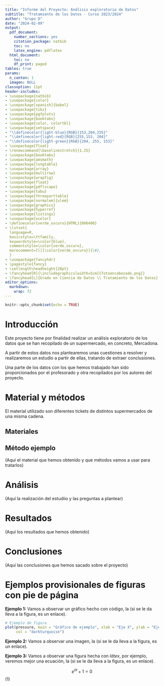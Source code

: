 ```yaml
---
title: "Informe del Proyecto: Análisis exploratorio de Datos"
subtitle: "Tratamiento de los Datos - Curso 2023/2024"
author: "Grupo D"
date: "2024-02-09"
output:
  pdf_document:
    number_sections: yes
    citation_package: natbib
    toc: no
    latex_engine: pdflatex
  html_document:
    toc: no
    df_print: paged
tables: true
params:
  n_canton: 1
  imagen: NULL
classoption: 11pt
header-includes:
- \usepackage{natbib}
- \usepackage{color}
- \usepackage[spanish]{babel}
- \usepackage{tikz}
- \usepackage{pgfplots}
- \usepackage{booktabs}
- \usepackage{color, colortbl}
- \usepackage{setspace}
- "\\definecolor{light-blue}{RGB}{153,204,255}"
- "\\definecolor{light-red}{RGB}{255,153, 204}"
- "\\definecolor{light-green}{RGB}{204, 255, 153}"
- \usepackage{float}
- \renewcommand{\baselinestretch}{1.25}
- \usepackage{booktabs}
- \usepackage{amsmath}
- \usepackage{longtable}
- \usepackage{array}
- \usepackage{multirow}
- \usepackage{wrapfig}
- \usepackage{float}
- \usepackage{pdflscape}
- \usepackage{tabu}
- \usepackage{threeparttable}
- \usepackage[normalem]{ulem}
- \usepackage{graphicx}
- \usepackage{hyperref}
- \usepackage{listings}
- \usepackage{xcolor}
- \definecolor{verde_oscuro}{HTML}{006400}
- \lstset{
  language=R,
  basicstyle=\ttfamily,
  keywordstyle=\color{blue},
  commentstyle=\color{verde_oscuro},
  morecomment=[l][\color{verde_oscuro}]{\#},
  }
- \usepackage{fancyhdr}
- \pagestyle{fancy}
- \setlength\headheight{20pt}
- \fancyhead[R]{\includegraphics[width=5cm]{fotoencabezado.png}}
- \fancyhead[L]{Grado en Ciencia de Datos \\ Tratamiento de los Datos}
editor_options:
  markdown:
    wrap: 72
---
```


```r
knitr::opts_chunk$set(echo = TRUE)
```
\bigskip

\bigskip

\noindent\makebox[\linewidth]{\rule{\textwidth}{0.4pt}}

\bigskip

\tableofcontents

\bigskip

\noindent\makebox[\linewidth]{\rule{\textwidth}{0.4pt}}

\newpage

# Introducción
Este proyecto tiene por finalidad realizar un análisis exploratorio de los datos que se han recopilado de un supermercado, en concreto, Mercadona.

A partir de estos datos nos plantearemos unas cuestiones a resolver y realizaremos un estudio a partir de ellas, tratando de extraer conclusiones.

Una parte de los datos con los que hemos trabajado han sido proporcionados por el profesorado y otra recopilados por los autores del proyecto. 

# Material y métodos
El material utilizado son diferentes tickets de distintos supermercados de una misma cadena.

## Materiales


## Método ejemplo

(Aquí el material que hemos obtenido y que métodos vamos a usar para tratarlos)

# Análisis

(Aquí la realización del estudiio y las preguntas a plantear)

# Resultados

(Aquí los resultados que hemos obtenido)

# Conclusiones

(Aquí las conclusiones que hemos sacado sobre el proyecto)

# Ejemplos provisionales de figuras con pie de página

**Ejemplo 1:** Vamos a observar un gráfico hecho con código, la \hyperref[fig:figura1]{\textcolor{blue}{Figura 1}} (si se le da lleva a la figura, es un enlace).

\label{fig:figura1}

```r

# Ejemplo de figura
plot(pressure, main = "Gráfico de ejemplo", xlab = "Eje X", ylab = "Eje Y", 
     col = "darkturquoise")

```


**Ejemplo 2:** Vamos a observar una imagen, la \hyperref[fig:figura2]{\textcolor{blue}{Figura 2}} (si se le da lleva a la figura, es un enlace).

\label{fig:figura2}

\begin{figure}
  \centering
  \includegraphics{ej_cap_plantilla.png}
  \caption{Pie de página de la imagen de ejemplo}
\end{figure}

**Ejemplo 3:** Vamos a observar una figura hecha con *látex*, por ejemplo, veremos mejor una ecuación, la \hyperref[eq:ecuacion]{\textcolor{blue}{Ecuacion 1}} (si se le da lleva a la figura, es un enlace).

\label{eq:ecuacion} $$
e^{i\pi} + 1 = 0
$$\hfill (1)